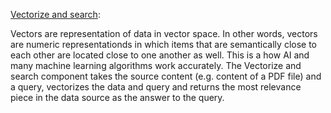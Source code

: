[Vectorize and search](/custom-tools/tool-steps/vectorize-and-search): 

Vectors are representation of data in vector space. In other words,
vectors are numeric representationds in which items that are semantically
close to each other are located close to one another as well.
This is a how AI and many machine learning algorithms work accurately.
The Vectorize and search component takes the source content (e.g. content
of a PDF file) and a query, vectorizes the data and query and returns the
most relevance piece in the data source as the answer  to the query.